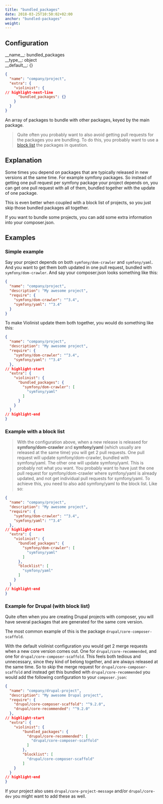 ```yaml
---
title: "bundled_packages"
date: 2018-03-25T10:50:02+02:00
anchor: "bundled-packages"
weight:
---
```


## Configuration

<div className="config-wrapper"><div className="config">__name__: bundled_packages</div>
<div className="config">__type__: object</div>
<div className="config">__default__: {}</div></div>

```json showLineNumbers
{
  "name": "company/project",
  "extra": {
    "violinist": {
// highlight-next-line
      "bundled_packages": {}
    }
  }
}
```


An array of packages to bundle with other packages, keyed by the main package.

>Quite often you probably want to also avoid getting pull requests for the packages you are bundling. To do this, you probably want to use a [block list](#blocklisting-projects) the packages in question.

## Explanation

Some times you depend on packages that are typically released in new versions at the same time. For example symfony packages. So instead of getting one pull request per symfony package your project depends on, you can get one pull request with all of them, bundled together with the update of one package.

This is even better when coupled with a block list of projects, so you just skip those bundled packages all together.

If you want to bundle some projects, you can add some extra information into your composer.json.

## Examples

### Simple example

Say your project depends on both `symfony/dom-crawler` and `symfony/yaml`. And you want to get them both updated in one pull request, bundled with `symfony/dom-crawler`. And say your composer.json looks something like this:

```json showLineNumbers
{
  "name": "company/project",
  "description": "My awesome project",
  "require": {
    "symfony/dom-crawler": "^3.4",
    "symfony/yaml": "^3.4"
  }
}
```


To make Violinist update them both together, you would do something like this:


```json showLineNumbers
{
  "name": "company/project",
  "description": "My awesome project",
  "require": {
    "symfony/dom-crawler": "^3.4",
    "symfony/yaml": "^3.4"
  },
// highlight-start
  "extra": {
    "violinist": {
      "bundled_packages": {
        "symfony/dom-crawler": [
          "symfony/yaml"
        ]
      }
    }
  }
// highlight-end
}
```

### Example with a block list

> With the configuration above, when a new release is released for __symfony/dom-crawler__ and __symfony/yaml__ (which usually are released at the same time) you will get 2 pull requests. One pull request will update symfony/dom-crawler, bundled with symfony/yaml. The other one will update symfony/yaml. This is probably not what you want. You probably want to have just the one pull request for symfony/dom-crawler where symfony/yaml is already updated, and not get individual pull requests for symfony/yaml. To achieve this, you need to also add symfony/yaml to the block list. Like so:

```json showLineNumbers
{
  "name": "company/project",
  "description": "My awesome project",
  "require": {
    "symfony/dom-crawler": "^3.4",
    "symfony/yaml": "^3.4"
  },
// highlight-start
  "extra": {
    "violinist": {
      "bundled_packages": {
        "symfony/dom-crawler": [
          "symfony/yaml"
        ]
      },
      "blocklist": [
        "symfony/yaml"
      ]
    }
  }
// highlight-end
}
```

### Example for Drupal (with block list)

Quite often when you are creating Drupal projects with composer, you will have several packages that are generated for the same core version.

The most common example of this is the package `drupal/core-composer-scaffold`.

With the default violinist configuration you would get 2 merge requests when a new core version comes out. One for `drupal/core-recommended`, and one for `drupal/core-composer-scaffold`. This feels both tedious and unnecessary, since they kind of belong together, and are always released at the same time. So to skip the merge request for `drupal/core-composer-scaffold` and instead get this bundled with `drupal/core-recommended` you would add the following configuration to your `composer.json`:

```json showLineNumbers
{
  "name": "company/drupal-project",
  "description": "My awesome Drupal project",
  "require": {
    "drupal/core-composer-scaffold": "^9.2.0",
    "drupal/core-recommended": "^9.2.0"
  },
// highlight-start
  "extra": {
    "violinist": {
        "bundled_packages": {
          "drupal/core-recommended": [
            "drupal/core-composer-scaffold"
          ]
        },
        "blocklist": [
          "drupal/core-composer-scaffold"
        ]
    }
  }
// highlight-end
}
```

If your project also uses `drupal/core-project-message` and/or `drupal/core-dev` you might want to add these as well.
